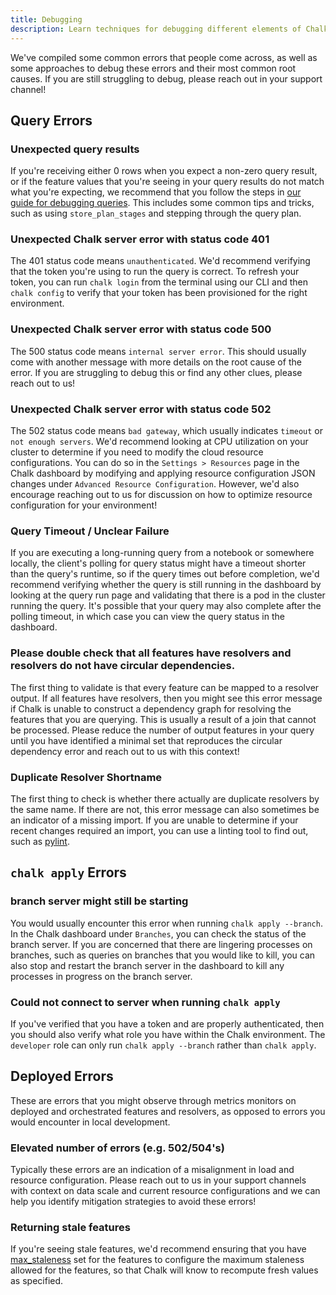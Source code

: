 ```yaml
---
title: Debugging
description: Learn techniques for debugging different elements of Chalk.
---
```


We've compiled some common errors that people come across, as well as some approaches to debug these errors
and their most common root causes. If you are still struggling to debug, please reach out in your support channel!

## Query Errors

### Unexpected query results

If you're receiving either 0 rows when you expect a non-zero query result, or if the feature values that you're seeing
in your query results do not match what you're expecting, we recommend that you follow the steps in
[our guide for debugging queries](https://docs.chalk.ai/docs/debugging-queries). This includes some common tips and
tricks, such as using `store_plan_stages` and stepping through the query plan.

### Unexpected Chalk server error with status code 401

The 401 status code means `unauthenticated`. We'd recommend verifying that the token you're using to run the query is
correct. To refresh your token, you can run `chalk login` from the terminal using our CLI and then `chalk config`
to verify that your token has been provisioned for the right environment.

### Unexpected Chalk server error with status code 500

The 500 status code means `internal server error`. This should usually come with another message with more details on
the root cause of the error. If you are struggling to debug this or find any other clues, please reach out to us!

### Unexpected Chalk server error with status code 502

The 502 status code means `bad gateway`, which usually indicates `timeout` or `not enough servers`. We'd recommend
looking at CPU utilization on your cluster to determine if you need to modify the cloud resource configurations. You
can do so in the `Settings > Resources` page in the Chalk dashboard by modifying and applying resource configuration JSON
changes under `Advanced Resource Configuration`. However, we'd also encourage reaching out to us for discussion on how
to optimize resource configuration for your environment!

### Query Timeout / Unclear Failure

If you are executing a long-running query from a notebook or somewhere locally, the client's polling for query status
might have a timeout shorter than the query's runtime, so if the query times out before completion, we'd recommend
verifying whether the query is still running in the dashboard by looking at the query run page and validating that there
is a pod in the cluster running the query. It's possible that your query may also complete after the polling timeout,
in which case you can view the query status in the dashboard.

### Please double check that all features have resolvers and resolvers do not have circular dependencies.

The first thing to validate is that every feature can be mapped to a resolver output.
If all features have resolvers, then you might see this error message if Chalk is unable to construct a dependency
graph for resolving the features that you are querying. This is usually a result of a join that cannot be processed.
Please reduce the number of output features in your query until you have identified a minimal set that reproduces the
circular dependency error and reach out to us with this context!

### Duplicate Resolver Shortname

The first thing to check is whether there actually are duplicate resolvers by the same name. If there are not, this
error message can also sometimes be an indicator of a missing import. If you are unable to determine if your recent
changes required an import, you can use a linting tool to find out, such as [pylint](https://pypi.org/project/pylint/).

## `chalk apply` Errors

### branch server might still be starting

You would usually encounter this error when running `chalk apply --branch`. In the Chalk dashboard under `Branches`, you
can check the status of the branch server. If you are concerned that there are lingering processes on branches, such
as queries on branches that you would like to kill, you can also stop and restart the branch server in the dashboard to
kill any processes in progress on the branch server.

### Could not connect to server when running `chalk apply`

If you've verified that you have a token and are properly authenticated, then you should also verify what role you
have within the Chalk environment. The `developer` role can only run `chalk apply --branch` rather than `chalk apply`.

## Deployed Errors

These are errors that you might observe through metrics monitors on deployed and orchestrated features and resolvers,
as opposed to errors you would encounter in local development. 

### Elevated number of errors (e.g. 502/504's)

Typically these errors are an indication of a misalignment in load and resource configuration. Please reach out to us
in your support channels with context on data scale and current resource configurations and we can help you identify
mitigation strategies to avoid these errors!

### Returning stale features

If you're seeing stale features, we'd recommend ensuring that you have
[max_staleness](https://docs.chalk.ai/docs/feature-caching) set for the features to configure the maximum staleness
allowed for the features, so that Chalk will know to recompute fresh values as specified.
